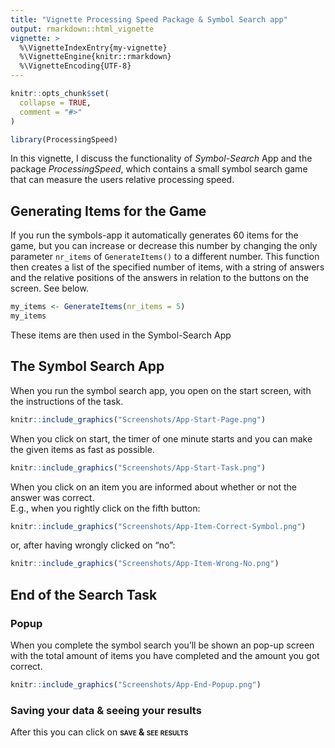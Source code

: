 ```yaml
---
title: "Vignette Processing Speed Package & Symbol Search app"
output: rmarkdown::html_vignette
vignette: >
  %\VignetteIndexEntry{my-vignette}
  %\VignetteEngine{knitr::rmarkdown}
  %\VignetteEncoding{UTF-8}
---
```


```r
knitr::opts_chunk$set(
  collapse = TRUE,
  comment = "#>"
)
```

```r
library(ProcessingSpeed)
```

In this vignette, I discuss the functionality of *Symbol-Search* App and the package *ProcessingSpeed*, which contains a small symbol search game that can measure the users relative processing speed.

## Generating Items for the Game

If you run the symbols-app it automatically generates 60 items for the game, but you can increase or decrease this number by changing the only parameter `nr_items` of `GenerateItems()` to a different number. This function then creates a list of the specified number of items, with a string of answers and the relative positions of the answers in relation to the buttons on the screen. See below.

```r
my_items <- GenerateItems(nr_items = 5)
my_items
```

These items are then used in the Symbol-Search App

## The Symbol Search App

When you run the symbol search app, you open on the start screen, with the instructions of the task.

```r
knitr::include_graphics("Screenshots/App-Start-Page.png") 
```

When you click on start, the timer of one minute starts and you can make the given items as fast as possible.

```r
knitr::include_graphics("Screenshots/App-Start-Task.png") 
```

When you click on an item you are informed about whether or not the answer was correct.\
E.g., when you rightly click on the fifth button:

```r
knitr::include_graphics("Screenshots/App-Item-Correct-Symbol.png") 
```

or, after having wrongly clicked on "no":

```r
knitr::include_graphics("Screenshots/App-Item-Wrong-No.png") 
```

## End of the Search Task

### Popup

When you complete the symbol search you'll be shown an pop-up screen with the total amount of items you have completed and the amount you got correct.

```r
knitr::include_graphics("Screenshots/App-End-Popup.png") 
```

### Saving your data & seeing your results

After this you can click on [**save & see results**]{.smallcaps}
